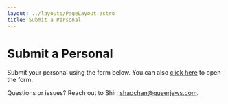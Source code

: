 ```yaml
---
layout: ../layouts/PageLayout.astro
title: Submit a Personal
---
```



# Submit a Personal

Submit your personal using the form below. You can also [click here](https://forms.gle/GQVZVUGYQDMdUSTH8) to open the form.

Questions or issues? Reach out to Shir: [shadchan@queerjews.com](mailto:shadchan@queerjews.com).

<GoogleForm 
  formId="1FAIpQLScbgS0JX0MtfGMkc26ki24_u-OqUwBmcItwMFh5_-ma9SEOyA"
  title="Personal Submission Form"
/> 